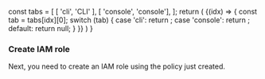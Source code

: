 
  const tabs = [
    [ 'cli', 'CLI' ],
    [ 'console', 'console'],
  ];
  return (
    <TabPanel items={tabs}>
      {(idx) => {
        const tab = tabs[idx][0];
        switch (tab) {
          case 'cli':
            return <TabTextContent><CreateIAMRoleCLI /></TabTextContent>;
          case 'console':
            return <TabTextContent><CreateIAMRoleConsole /></TabTextContent>;
          default:
            return null;
        }
      }}
    </TabPanel>
  )
}

### Create IAM role

Next, you need to create an IAM role using the policy just created.

<IAMRoleCreation />
